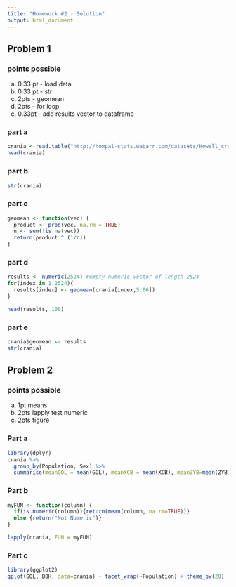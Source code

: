```yaml
---
title: "Homework #2 - Solution"
output: html_document
---
```


## Problem 1

### points possible
a.  0.33 pt - load data
b.  0.33 pt - str
c.  2pts - geomean
d.  2pts - for loop
e.  0.33pt - add results vector to dataframe

### part a

```r
crania <-read.table("http://hompal-stats.wabarr.com/datasets/Howell_craniometry.txt", sep=",", header=TRUE, na.strings = 0)
head(crania)
```

### part b

```r
str(crania)
```

### part c

```r
geomean <- function(vec) {
  product <- prod(vec, na.rm = TRUE)
  n <- sum(!is.na(vec))
  return(product ^ (1/n))
}
```

### part d


```r
results <- numeric(2524) #empty numeric vector of length 2524
for(index in 1:2524){
  results[index] <- geomean(crania[index,5:86])
}

head(results, 100)
```

### part e

```r
crania$geomean <- results
str(crania)
```

## Problem 2

### points possible
a. 1pt means
b. 2pts lapply test numeric
c. 2pts figure

### Part a

```r
library(dplyr)
crania %>% 
  group_by(Population, Sex) %>%
  summarise(meanGOL = mean(GOL), meanXCB = mean(XCB), meanZYB=mean(ZYB), meanSIS = mean(SIS))
```

### Part b

```r
myFUN <- function(column) {
  if(is.numeric(column)){return(mean(column, na.rm=TRUE))}
  else {return("Not Numeric")}
}

lapply(crania, FUN = myFUN)
```
### Part c



```r
library(ggplot2)
qplot(GOL, BBH, data=crania) + facet_wrap(~Population) + theme_bw(20)
```

